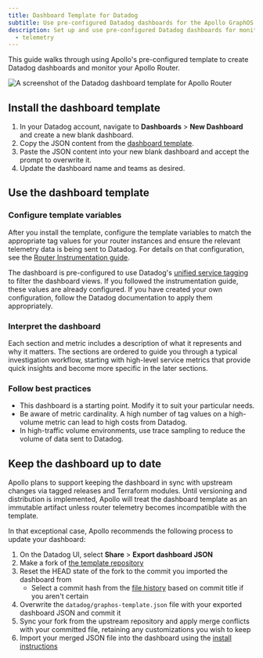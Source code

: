 ```yaml
---
title: Dashboard Template for Datadog
subtitle: Use pre-configured Datadog dashboards for the Apollo GraphOS Runtime
description: Set up and use pre-configured Datadog dashboards for monitoring the Apollo GraphOS Runtime.
  - telemetry
---
```


This guide walks through using Apollo's pre-configured template to create Datadog dashboards and monitor your Apollo Router.

<img
  className="screenshot"
  alt="A screenshot of the Datadog dashboard template for Apollo Router"
  src="../../../../../../images/apm-templates/datadog.jpg"
/>

## Install the dashboard template

1. In your Datadog account, navigate to **Dashboards** > **New Dashboard** and create a new blank dashboard.
2. Copy the JSON content from the [dashboard template](https://github.com/apollographql/apm-templates/blob/main/datadog/graphos-template.json).
3. Paste the JSON content into your new blank dashboard and accept the prompt to overwrite it.
4. Update the dashboard name and teams as desired.

## Use the dashboard template

### Configure template variables

After you install the template, configure the template variables to match the appropriate tag values for your router instances and ensure the relevant telemetry data is being sent to Datadog.
For details on that configuration, see the [Router Instrumentation guide](/graphos/routing/observability/router-telemetry-otel/apm-guides/datadog/router-instrumentation).

The dashboard is pre-configured to use Datadog's [unified service tagging](https://docs.datadoghq.com/getting_started/tagging/unified_service_tagging) to filter the dashboard views. If you followed the instrumentation guide, these values are already configured.
If you have created your own configuration, follow the Datadog documentation to apply them appropriately.

### Interpret the dashboard

Each section and metric includes a description of what it represents and why it matters. The sections are ordered to guide you through a typical investigation workflow, starting with high-level service metrics that provide quick insights and become more specific in the later sections.

### Follow best practices
- This dashboard is a starting point. Modify it to suit your particular needs.
- Be aware of metric cardinality. A high number of tag values on a high-volume metric can lead to high costs from Datadog.
- In high-traffic volume environments, use trace sampling to reduce the volume of data sent to Datadog.

## Keep the dashboard up to date

Apollo plans to support keeping the dashboard in sync with upstream changes via tagged releases and Terraform modules.
Until versioning and distribution is implemented, Apollo will treat the dashboard template as an immutable artifact unless router telemetry becomes incompatible with the template.

In that exceptional case, Apollo recommends the following process to update your dashboard:

1. On the Datadog UI, select **Share** > **Export dashboard JSON**
2. Make a fork of [the template repository](https://github.com/apollographql/apm-templates)
3. Reset the HEAD state of the fork to the commit you imported the dashboard from
   - Select a commit hash from the [file history](https://github.com/apollographql/apm-templates/commits/main/datadog) based on commit title if you aren't certain
4. Overwrite the <code>datadog/graphos-template.json</code> file with your exported dashboard JSON and commit it
5. Sync your fork from the upstream repository and apply merge conflicts with your committed file, retaining any customizations you wish to keep
6. Import your merged JSON file into the dashboard using the [install instructions](#install-the-dashboard-template)
